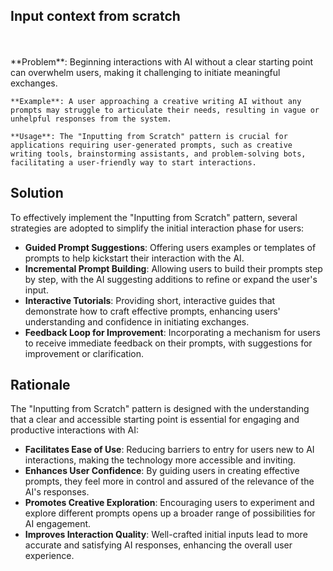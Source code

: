 
## Input context from scratch

<br />
<div className='w-full grid grid-cols-1 md:grid-cols-2 gap-x-4 gap-y-8'>
  <SampleUI
    src={ChatGPT}
    appName='ChatGPT'
    desc='ChatGPT allows users to chat with an AI by typing messages or selecting from suggestions. This patterns provide a natural conversational experience like in other chat applications.'
    productUrl='https://chat.openai.com/'
  />
  <SampleUI
    src={Perplexity}
    appName='Perplexity'
    desc='Perplexity has difference in the way it the way users inputing the first message and the following ones. In the first message to initiate the conversation, they build similar UX to search or query products where they use suggestions to show similar query, this is a good way to help users form a better initial prompt. After the first message, the UX comes back to traditional conversation app.'
    productUrl='https://www.perplexity.ai'
  />
  <SampleUI
    src={Copilot}
    appName='Github Copilot on VS Code'
    desc='Github Copilot is an AI pair programmer that helps developers write code faster. It provides a chat-based UX to let users ask quesion right in VS code, this pattern let users chat with AI right in VS Code without switching to other app, maintaining the flow of coding.'
    productUrl='https://github.com/features/copilot'
  />
  <SampleUI
    src={BingCopilot}
    appName='Copilot on Bing'
    desc='Bing Copilot allow users select the conversation style when inputing the first prompt, this UX enhance the user experience by providing a more personalized experience.'
    productUrl='https://www.bing.com/chat'
  />
</div>
<br />

<div className="border border-neutral-200 dark:border-neutral-700 bg-neutral-50 dark:bg-neutral-800 p-8 rounded-lg">
    **Problem**: Beginning interactions with AI without a clear starting point can overwhelm users, making it challenging to initiate meaningful exchanges.

    **Example**: A user approaching a creative writing AI without any prompts may struggle to articulate their needs, resulting in vague or unhelpful responses from the system.

    **Usage**: The "Inputting from Scratch" pattern is crucial for applications requiring user-generated prompts, such as creative writing tools, brainstorming assistants, and problem-solving bots, facilitating a user-friendly way to start interactions.

</div>

## Solution

To effectively implement the "Inputting from Scratch" pattern, several strategies are adopted to simplify the initial interaction phase for users:

- **Guided Prompt Suggestions**: Offering users examples or templates of prompts to help kickstart their interaction with the AI.
- **Incremental Prompt Building**: Allowing users to build their prompts step by step, with the AI suggesting additions to refine or expand the user's input.
- **Interactive Tutorials**: Providing short, interactive guides that demonstrate how to craft effective prompts, enhancing users' understanding and confidence in initiating exchanges.
- **Feedback Loop for Improvement**: Incorporating a mechanism for users to receive immediate feedback on their prompts, with suggestions for improvement or clarification.

## Rationale

The "Inputting from Scratch" pattern is designed with the understanding that a clear and accessible starting point is essential for engaging and productive interactions with AI:

- **Facilitates Ease of Use**: Reducing barriers to entry for users new to AI interactions, making the technology more accessible and inviting.
- **Enhances User Confidence**: By guiding users in creating effective prompts, they feel more in control and assured of the relevance of the AI's responses.
- **Promotes Creative Exploration**: Encouraging users to experiment and explore different prompts opens up a broader range of possibilities for AI engagement.
- **Improves Interaction Quality**: Well-crafted initial inputs lead to more accurate and satisfying AI responses, enhancing the overall user experience.
